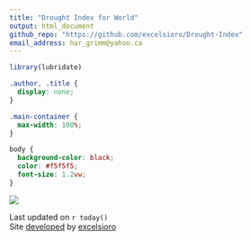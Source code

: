 ```yaml
---
title: "Drought Index for World"
output: html_document
github_repo: "https://github.com/excelsioro/Drought-Index"
email_address: har_grimm@yahoo.ca
---
```


```r
library(lubridate)
```

```css
.author, .title {
  display: none;
}

.main-container {
  max-width: 100%;
}

body {
  background-color: black;
  color: #f5f5f5;
  font-size: 1.2vw;
}
```

![](/mnt/c/Users/js199/OneDrive/Desktop/Drought-Index/visuals/world_drought.png)

Last updated on `r today()`  
Site [developed](`r rmarkdown::metadata$github_repo`) by [excelsioro](mailto:`r rmarkdown::metadata$email_address`)

